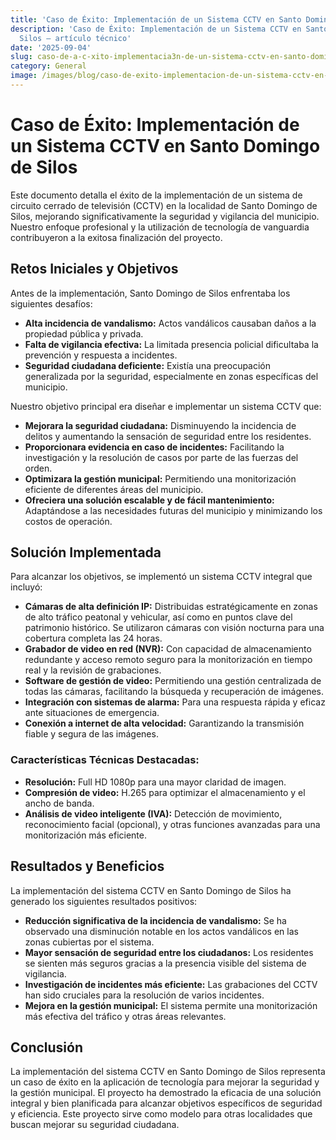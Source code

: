 ```yaml
---
title: 'Caso de Éxito: Implementación de un Sistema CCTV en Santo Domingo de Silos'
description: 'Caso de Éxito: Implementación de un Sistema CCTV en Santo Domingo de
  Silos — artículo técnico'
date: '2025-09-04'
slug: caso-de-a-c-xito-implementacia3n-de-un-sistema-cctv-en-santo-domingo-de-silos
category: General
image: /images/blog/caso-de-exito-implementacion-de-un-sistema-cctv-en-santo-domingo-de-silos/caso-de-exito-implementacion-de-un-sistema-cctv-en-santo-domingo-de-silos-hero-001.webp
---
```


# Caso de Éxito: Implementación de un Sistema CCTV en Santo Domingo de Silos

Este documento detalla el éxito de la implementación de un sistema de circuito cerrado de televisión (CCTV) en la localidad de Santo Domingo de Silos, mejorando significativamente la seguridad y vigilancia del municipio.  Nuestro enfoque profesional y la utilización de tecnología de vanguardia contribuyeron a la exitosa finalización del proyecto.

## Retos Iniciales y Objetivos

Antes de la implementación, Santo Domingo de Silos enfrentaba los siguientes desafíos:

* **Alta incidencia de vandalismo:**  Actos vandálicos causaban daños a la propiedad pública y privada.
* **Falta de vigilancia efectiva:** La limitada presencia policial dificultaba la prevención y respuesta a incidentes.
* **Seguridad ciudadana deficiente:** Existía una preocupación generalizada por la seguridad, especialmente en zonas específicas del municipio.

Nuestro objetivo principal era diseñar e implementar un sistema CCTV que:

* **Mejorara la seguridad ciudadana:** Disminuyendo la incidencia de delitos y aumentando la sensación de seguridad entre los residentes.
* **Proporcionara evidencia en caso de incidentes:** Facilitando la investigación y la resolución de casos por parte de las fuerzas del orden.
* **Optimizara la gestión municipal:** Permitiendo una monitorización eficiente de diferentes áreas del municipio.
* **Ofreciera una solución escalable y de fácil mantenimiento:**  Adaptándose a las necesidades futuras del municipio y minimizando los costos de operación.


## Solución Implementada

Para alcanzar los objetivos, se implementó un sistema CCTV integral que incluyó:

* **Cámaras de alta definición IP:** Distribuidas estratégicamente en zonas de alto tráfico peatonal y vehicular, así como en puntos clave del patrimonio histórico.  Se utilizaron cámaras con visión nocturna para una cobertura completa las 24 horas.
* **Grabador de video en red (NVR):**  Con capacidad de almacenamiento redundante y acceso remoto seguro para la monitorización en tiempo real y la revisión de grabaciones.
* **Software de gestión de video:**  Permitiendo una gestión centralizada de todas las cámaras, facilitando la búsqueda y recuperación de imágenes.
* **Integración con sistemas de alarma:**  Para una respuesta rápida y eficaz ante situaciones de emergencia.
* **Conexión a internet de alta velocidad:** Garantizando la transmisión fiable y segura de las imágenes.


### Características Técnicas Destacadas:

* **Resolución:**  Full HD 1080p para una mayor claridad de imagen.
* **Compresión de video:**  H.265 para optimizar el almacenamiento y el ancho de banda.
* **Análisis de video inteligente (IVA):**  Detección de movimiento, reconocimiento facial (opcional), y otras funciones avanzadas para una monitorización más eficiente.


## Resultados y Beneficios

La implementación del sistema CCTV en Santo Domingo de Silos ha generado los siguientes resultados positivos:

* **Reducción significativa de la incidencia de vandalismo:** Se ha observado una disminución notable en los actos vandálicos en las zonas cubiertas por el sistema.
* **Mayor sensación de seguridad entre los ciudadanos:** Los residentes se sienten más seguros gracias a la presencia visible del sistema de vigilancia.
* **Investigación de incidentes más eficiente:**  Las grabaciones del CCTV han sido cruciales para la resolución de varios incidentes.
* **Mejora en la gestión municipal:** El sistema permite una monitorización más efectiva del tráfico y otras áreas relevantes.


## Conclusión

La implementación del sistema CCTV en Santo Domingo de Silos representa un caso de éxito en la aplicación de tecnología para mejorar la seguridad y la gestión municipal.  El proyecto ha demostrado la eficacia de una solución integral y bien planificada para alcanzar objetivos específicos de seguridad y eficiencia.  Este proyecto sirve como modelo para otras localidades que buscan mejorar su seguridad ciudadana.
